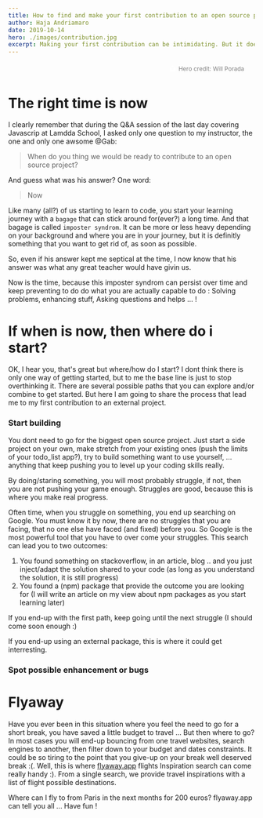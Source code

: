 ```yaml
---
title: How to find and make your first contribution to an open source project.
author: Haja Andriamaro
date: 2019-10-14
hero: ./images/contribution.jpg
excerpt: Making your first contribution can be intimidating. But it does not need to be so, really ...
---
```

<div style="width:80%;display:flex;justify-content:flex-end;padding-left:100px;">
<a style="margin-right:0px;width:170px;color:grey;text-decoration:none;padding:4px 6px;font-size:12px;line-height:1.2;display:inline-block;border-radius:3px" href="https://unsplash.com/@will0629?utm_medium=referral&amp;utm_campaign=photographer-credit&amp;utm_content=creditBadge" target="_blank"><span style="display:inline-block;padding:2px 3px"><svg xmlns="http://www.w3.org/2000/svg" style="height:12px;width:auto;position:relative;vertical-align:middle;top:-2px;fill:white" viewBox="0 0 32 32"><title>unsplash-logo</title><path d="M10 9V0h12v9H10zm12 5h10v18H0V14h10v9h12v-9z"></path></svg></span><span style="display:inline-block;padding:2px 3px">Hero credit: Will Porada</span></a>
</div>


# The right time is now 

I clearly remember that during the Q&A session of the last day covering Javascrip at Lamdda School, I asked only one question to 
my instructor, the one and only one awsome @Gab:

> When do you thing we would be ready to contribute to an open source project?

And guess what was his answer? One word:

> Now

Like many (all?) of us starting to learn to code, you start your learning journey with a `bagage` that can stick around 
for(ever?) a long time. And that bagage is called `imposter syndrom`. It can be more or less heavy depending on your 
background and where you are in your journey, but it is definitly something that you want to get rid of, as soon as possible.

So, even if his answer kept me septical at the time, I now know that his answer was what any great teacher would have givin us.

Now is the time, because this imposter syndrom can persist over time  and keep preventing to do do what you are actually capable to do : 
Solving problems, enhancing stuff, Asking questions and helps  ... !

# If when is now, then where do i start?

OK, I hear you, that's great but where/how do I start? I dont think there is only one way of getting started, but to me
the base line is just to stop overthinking it. There are several possible paths that you can explore and/or combine to get
started. But here I am going to share the process that lead me to my first contribution to an external project.

### Start building

You dont need to go for the biggest open source project. Just start a side project on your own, make stretch from your existing ones (push the limits of your todo_list app?), try to build something want to
use yourself, ... anything that keep pushing you to level up your coding skills really.

By doing/staring something, you will most probably struggle, if not, then you are not pushing your game enough. Struggles are good,
because this is where you make real progress. 

Often time, when you struggle on something, you end up searching on Google. You must know it by now, there are no
struggles that you are facing, that no one else have faced (and fixed) before you. So Google is the most powerful tool 
that you have to over come your struggles. This search can lead you to two outcomes:

1. You found something on stackoverflow, in an article, blog .. and you just inject/adapt the solution shared to your code (as long as you understand the solution, it is still progress)
2. You found a (npm) package that provide the outcome you are looking for (I will write an article on my view about npm packages as you start learning later)  

If you end-up with the first path, keep going until the next struggle (I should come soon enough :)

If you end-up using an external package, this is where it could get interresting.  

### Spot possible enhancement or bugs




# Flyaway

Have you ever been in this situation where you feel the need to go for a short break, 
you have saved a little budget to travel ... But then where to go? 
In most cases you will end-up bouncing from one travel websites, search engines to another, then filter down to your budget 
and dates constraints. 
It could be so tiring to the point that you give-up on your break well deserved break :(. 
Well, this is where [flyaway.app](http://flyaway.app) flights Inspiration search can come really handy :). 
From a single search, we provide travel inspirations with a list of flight possible destinations.

Where can I fly to from Paris in the next months for 200 euros? flyaway.app can tell you all ... Have fun !

